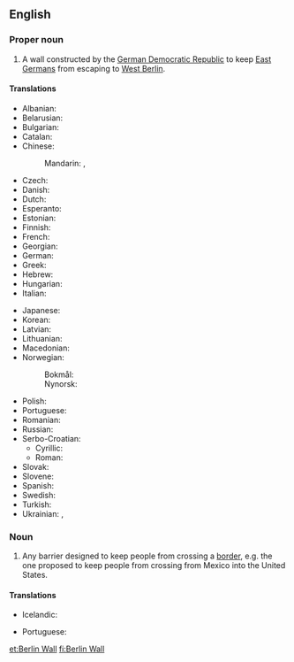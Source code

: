 ==English==
{{commonscat}}
{{wikipedia}}
{{wikiquote}}

===Proper noun===
{{en-proper noun|head=[[Berlin]] [[wall|Wall]]}}

# A wall constructed by the [[German Democratic Republic]] to keep [[East Germans]] from escaping to [[West Berlin]].

====Translations====
{{trans-top|Berlin Wall}}
* Albanian: {{t|sq|Muri i Berlinit|m}}
* Belarusian: {{t|be|Берлінская сцяна|f|sc=Cyrl}}
* Bulgarian: {{t|bg|Берлинска стена|f|sc=Cyrl}}
* Catalan: {{t|ca|Mur de Berlín|m}}
* Chinese:
*: Mandarin: {{t+|cmn|柏林圍牆|sc=Hani}}, {{t|cmn|柏林围墙|tr=Bólín Wéiqiáng|sc=Hani}}
* Czech: {{t|cs|Berlínská zeď|f}}
* Danish: {{t|da|Berlinmuren|c}}
* Dutch: {{t|nl|Berlijnse Muur|m}}
* Esperanto: {{t|eo|Berlina muro}}
* Estonian: {{t|et|Berliini müür}}
* Finnish: {{t|fi|Berliinin muuri}}
* French: {{t|fr|mur de Berlin|m}}
* Georgian: {{t|ka|ბერლინის კედელი|sc=Geor}}
* German: {{t+|de|Berliner Mauer}}
* Greek: {{t|el|Τείχος του Βερολίνου|n}}
* Hebrew: {{t|he|חוֹמַת בֶּרְלִין|f|tr=khomát Berlin|sc=Hebr}}
* Hungarian: {{t|hu|Berlini fal}}
* Italian: {{t|it|Muro di Berlino|m}}
{{trans-mid}}
* Japanese: {{t|ja|ベルリンの壁|tr=Berurin Kabe|sc=Jpan}}
* Korean: {{t|ko|베를린 장벽|sc=Kore}}
* Latvian: {{t|lv|Berlīnes mūris|m}}
* Lithuanian: {{t|lt|Berlyno siena|f}}
* Macedonian: {{t|mk|Берлински ѕид|m|sc=Cyrl}}
* Norwegian:
*: Bokmål: {{t|nb|Berlinmuren|m}}
*: Nynorsk: {{t|nn|Berlinmuren|m}}
* Polish: {{t|pl|Mur Berliński|m}}
* Portuguese: {{t|pt|Muro de Berlim|m}}
* Romanian: {{t|ro|Zidul Berlinului|m}}
* Russian: {{t|ru|Берли́нская стена́|f}}
* Serbo-Croatian: 
**Cyrillic: {{t|sh|Берлински зид|m}}
**Roman: {{t|sh|Berlinski zid|m}}
* Slovak: {{t|sk|Berlínsky mur|m}}
* Slovene: {{t|sl|Berlinski zid|m}}
* Spanish: {{t|es|muro de Berlín|m}}
* Swedish: {{t|sv|Berlinmuren|c}}
* Turkish: {{t|tr|Berlin Duvarı}}
* Ukrainian: {{t|uk|Берлі́нська стіна́|f|sc=Cyrl}}, {{t|uk|Берлінська стіна, Берлінський мур|m|alt=Берлінський мур|sc=Cyrl}}
{{trans-bottom}}

===Noun===
{{en-noun|head=[[Berlin]] [[wall|Wall]]}}

# {{label|en|politics}} Any barrier designed to keep people from crossing a [[border]], e.g. the one proposed to keep people from crossing from Mexico into the United States.

====Translations====
{{trans-top|barrier designed to keep people from crossing a border}}
* Icelandic: {{t|is|Berlínarmúrinn|m}}
{{trans-mid}}
* Portuguese: {{t|pt|muro de Berlim|m}}
{{trans-bottom}}

[[et:Berlin Wall]]
[[fi:Berlin Wall]]